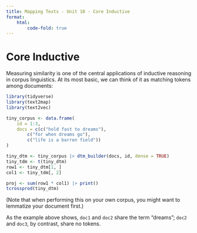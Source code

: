 ```yaml
---
title: Mapping Texts - Unit 10 - Core Inductive
format:
    html:
        code-fold: true
---
```


# Core Inductive

Measuring similarity is one of the central applications of inductive 
reasoning in corpus linguistics. At its most basic, we can think of it
as matching tokens among documents:

```r
library(tidyverse)
library(text2map)
library(text2vec)

tiny_corpus <- data.frame(
    id = 1:3,
    docs = c(c("hold fast to dreams"),
        c("for when dreams go"),
        c("life is a barren field"))
)

tiny_dtm <- tiny_corpus |> dtm_builder(docs, id, dense = TRUE)
tiny_tdm <- t(tiny_dtm)
row1 <- tiny_dtm[1, ]
col1 <- tiny_tdm[, 2]

proj <- sum(row1 * col1) |> print()
tcrossprod(tiny_dtm)
```

(Note that when performing this on your own corpus, you might want to lemmatize your document
first.)

As the example above shows, `doc1` and `doc2` share the term "dreams"; `doc2` and `doc3`,
by contrast, share no tokens.

